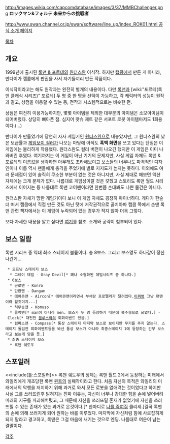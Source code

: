 http://images.wikia.com/capcomdatabase/images/3/37/MMBChallenger.png
'''ロックマン&フォルテ 未来からの挑戦者'''

[[http://www.swan.channel.or.jp/swan/software/line_up/index_ROK01.html 공식 소개 페이지]]

[[목차]]
== 개요 ==
1999년에 출시된 [[록맨 & 포르테]]의 [[원더스완]] 이식작. 하지만 [[캡콤]]에서 만든 게 아니라, 반다이가 캡콤에게 판권을 사서 자기들끼리 만든 작품이다.

이식작이라고는 해도 원작과는 완전히 별개의 내용이다. 다만 [[록맨]]과 [wiki:"포르테(록맨 클래식 시리즈)" 포르테] 두 명 중 한 명을 선택이 가능하고, 각 캐릭터의 성능이 원작과 같고, 상점을 이용할 수 있는 등, 전작과 시스템적으로는 비슷한 편.

상점은 여전히 이용가능하지만, 몇몇 아이템을 제외한 대부분의 아이템은 소모아이템이 되어버렸다. 상당히 뼈아픈 점. 심지어 랏슈 제트 같은 서포트 로봇 아이템마저도 1회용이다.(...)

반다이가 만들었기에 당연히 자사 게임기인 [[원더스완]]으로 내놓았지만, 그 원더스완의 낮은 보급률과 [[게임보이 컬러]]가 나오는 마당에 아직도 '''흑백 화면'''을 쓰고 있다는 단점은 이 게임에는 불리하게 작용했다. 원더스완도 컬러 버전이 나오긴 했지만 이 게임은 이미 나와버린 후였다. 여기까지는 이 게임이 아닌 기기의 문제지만, 사실 게임 자체도 록맨 & 포르테의 이름값을 생각하면 아무래도 초라해보이고 보스들의 너무나도 파격적인 디자인이나 이름 역시 팬들에게 충격을 주었기에 별로 지지도가 높지는 못하다. 이외에도 여러 문제점이 있어 솔직히 쿠소한 부분이 없는 것은 아니지만, 사실 제대로 해보면 액션 자체에는 크게 문제가 없다. 나름대로 게임성이랄 것은 갗췄고 스토리도 록맨 월드 시리즈에서 이어지는 등 나름대로 록맨 코어팬이라면 한번쯤 손대봐도 나쁜 물건은 아니다. 

원더스완 자체가 망한 게임기이다 보니 이 게임 자체도 굉장히 마이너하다. 게다가 한술 더 떠서 캡콤에서 직접 만든 것도 아닌 탓에 저작권적으로 골치아파 캡콤 쪽에서 손댄 록맨 관련 책자에서는 이 게임이 누락되어 있는 경우가 적지 않아 더욱 그렇다.

보다 자세한 내용을 알고 싶다면 [http://netyhobby.egloos.com/3964410 여기]를 참조. 소개와 공략이 첨부되어 있다. 

== 보스 일람 ==
록맨 시리즈 중 역대 최소 스테이지 볼륨이다. 총 8보스. 그리고 보스명도 하나같이 정신나간게...

  * 오프닝 스테이지 보스 
   * 그레이 데빌 - Gray Devil[* 꽤나 소형화된 데빌시리즈 중 하나다.]
  * 6보스
   * 곤로맨 - Konro
   * 탄환맨 - Dangan
   * 에어콘맨 - Aircon[* 에어콘맨이라면서 부채랑 프로펠러가 달려있다.[[이뭐병]] 그냥 팬맨이라 할것이지...]
   * 허무승맨 - Komuso
   * 클락멘[* man이 아니라 men. 보스가 두 명 등장하기 때문에 복수형으로 쓰였다.] - Clock[* 대전전 [[블루스]]와의 회화이벤트 있음.]
   * 컴퍼스맨 - Compass[* 통상 스테이지 마지막 보스로 보이지만 무기를 주지 않는다. 스테이지 돌입전 회화이벤트등을 봐선 통상 보스가 아니라 최종스테이지 1에 등장하는 간부 보스라고 보는게 맞을 듯.]
  * 최종 스테이지 보스
   * 록맨 쉐도우

== 스포일러 ==
<<include(틀:스포일러)>>
록맨 쉐도우의 정체는 록맨 월드 2에서 등장하는 미래에서 와일리에게 개조당한 록맨 [[퀸트]]의 실패작이라고 한다. 처음 자신의 목적은 와일리의 미래에서의 악행을 저지하기 위해 과거로 와서 모든 로봇을 없애려는 것이었다고 하지만 사실 그를 쓰러뜨린후 밝혀지는 진짜 이유는, 자신이 너무나 강대한 힘을 손에 넣어버려 미래의 지구를 파괴해버렸고, 그 때문에 자신을 쓰러뜨릴 존재가 없었기에 자신을 쓰러뜨릴 수 있는 존재가 있는 과거로 온것이다.[* 한마디로 [[나를 죽여줘]] 클리셰.]결국 록맨의 손에 의해 쓰러지게 되어 원하는 바를 이루었다. 마지막에 자신처럼 힘에 사로잡히게 되지 말라고 경고하고, 록맨은 그걸 마음에 새기는 것으로 엔딩. 나름대로 여운이 남는 결말이다.

[[각주]]
